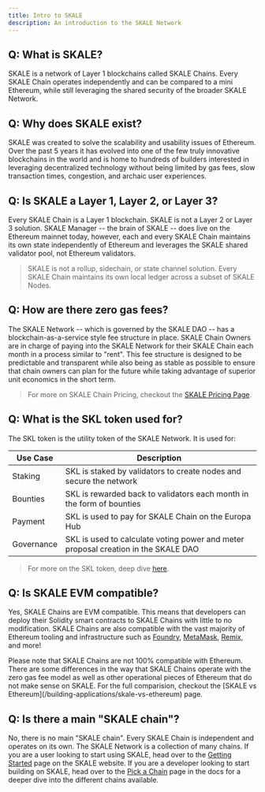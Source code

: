 ```yaml
---
title: Intro to SKALE
description: An introduction to the SKALE Network
---
```



## Q: What is SKALE?

SKALE is a network of Layer 1 blockchains called SKALE Chains.
Every SKALE Chain operates independently and can be compared to a mini Ethereum, while still
leveraging the shared security of the broader SKALE Network.

## Q: Why does SKALE exist?

SKALE was created to solve the scalability and usability issues of Ethereum. Over the past 5 years
it has evolved into one of the few truly innovative blockchains in the world and is home to hundreds of builders
interested in leveraging decentralized technology without being limited by gas fees, slow transaction times, congestion, and 
archaic user experiences.

## Q: Is SKALE a Layer 1, Layer 2, or Layer 3?

Every SKALE Chain is a Layer 1 blockchain. SKALE is not a Layer 2 or Layer 3 solution.
SKALE Manager -- the brain of SKALE -- does live on the Ethereum mainnet today, however, each and every
SKALE Chain maintains its own state independently of Ethereum and leverages the SKALE shared validator pool, not Ethereum validators.

> SKALE is not a rollup, sidechain, or state channel solution. Every SKALE Chain maintains its own local ledger across a subset of SKALE Nodes.

## Q: How are there zero gas fees?

The SKALE Network -- which is governed by the SKALE DAO -- has a blockchain-as-a-service style fee structure in place.
SKALE Chain Owners are in charge of paying into the SKALE Network for their SKALE Chain each month in a process similar to "rent".
This fee structure is designed to be predictable and transparent while also being as stable as possible to ensure that chain owners can plan for the future while
taking advantage of superior unit economics in the short term.

> For more on SKALE Chain Pricing, checkout the [SKALE Pricing Page](/run-a-skale-chain/pricing-and-payments).

## Q: What is the SKL token used for?

The SKL token is the utility token of the SKALE Network. It is used for:

| Use Case | Description |
| --- | --- |
| Staking | SKL is staked by validators to create nodes and secure the network |
| Bounties | SKL is rewarded back to validators each month in the form of bounties |
| Payment | SKL is used to pay for SKALE Chain on the Europa Hub |
| Governance | SKL is used to calculate voting power and meter proposal creation in the SKALE DAO |

> For more on the SKL token, deep dive [here](/how-skale-works/skl-token).

## Q: Is SKALE EVM compatible?

Yes, SKALE Chains are EVM compatible. This means that developers can deploy their Solidity smart contracts to
SKALE Chains with little to no modification. SKALE Chains are also compatible with the vast majority of Ethereum tooling and infrastructure such as
[Foundry](https://foundry.sh), [MetaMask](https://metamask.io), [Remix](https://remix.ethereum.org), and more!

<Aside type="caution">
Please note that SKALE Chains are not 100% compatible with Ethereum. There are some differences in the way that SKALE Chains operate
with the zero gas fee model as well as other operational pieces of Ethereum that do not make sense on SKALE. For the full comparision,
checkout the [SKALE vs Ethereum](/building-applications/skale-vs-ethereum) page.
</Aside>

## Q: Is there a main "SKALE chain"?

No, there is no main "SKALE chain". Every SKALE Chain is independent and operates on its own. The SKALE Network is a collection of many chains.
If you are a user looking to start using SKALE, head over to the [Getting Started](https://skale.space/get-started-on-skale) page on the SKALE website.
If you are a developer looking to start building on SKALE, head over to the [Pick a Chain](/building-applications/pick-a-chain) page in the docs for a deeper dive
into the different chains available.